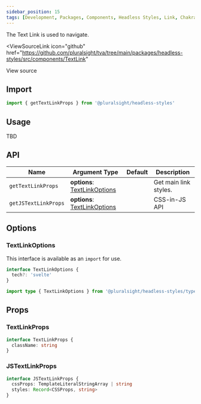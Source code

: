 ```yaml
---
sidebar_position: 15
tags: [Development, Packages, Components, Headless Styles, Link, Chakra]
---
```


<!-- TODO: As of 2.0.0-beta.17 live-codeblock do not support imports. -->
<!-- Keep an eye out so we can kill the components we are importing in. -->
<!-- https://docusaurus.io/docs/markdown-features/code-blocks#imports -->


<ReleaseNote />

The Text Link is used to navigate.

<ViewSourceLink
  icon="github"
  href="https://github.com/pluralsight/tva/tree/main/packages/headless-styles/src/components/TextLink"
>
  View source
</ViewSourceLink>

## Import

```javascript
import { getTextLinkProps } from '@pluralsight/headless-styles'
```

## Usage

TBD

## API

| Name                 | Argument Type                                    | Default | Description           |
| -------------------- | ------------------------------------------------ | ------- | --------------------- |
| `getTextLinkProps`   | **options**: [TextLinkOptions](#textlinkoptions) |         | Get main link styles. |
| `getJSTextLinkProps` | **options**: [TextLinkOptions](#textlinkoptions) |         | CSS-in-JS API         |

## Options

### TextLinkOptions

This interface is available as an `import` for use.

```typescript
interface TextLinkOptions {
  tech?: 'svelte'
}
```

```typescript title="Import example"
import type { TextLinkOptions } from '@pluralsight/headless-styles/types'
```

## Props

### TextLinkProps

```typescript
interface TextLinkProps {
  className: string
}
```

### JSTextLinkProps

```typescript
interface JSTextLinkProps {
  cssProps: TemplateLiteralStringArray | string
  styles: Record<CSSProps, string>
}
```
